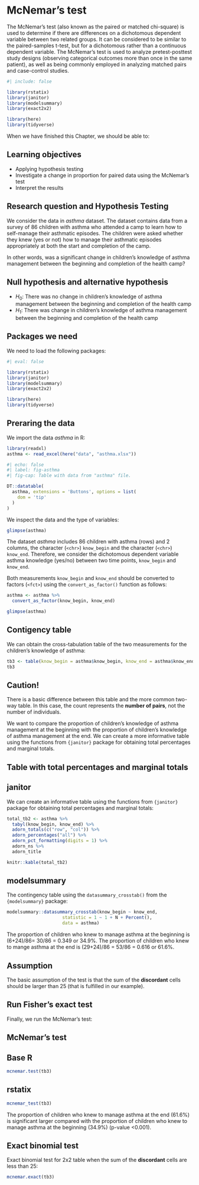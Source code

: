 # McNemar's test {#sec-mcnemar}

The McNemar's test (also known as the paired or matched chi-square) is used to determine if there are differences on a dichotomous dependent variable between two related groups. It can be considered to be similar to the paired-samples t-test, but for a dichotomous rather than a continuous dependent variable. The McNemar's test is used to analyze pretest-posttest study designs (observing categorical outcomes more than once in the same patient), as well as being commonly employed in analyzing matched pairs and case-control studies.


```r
#| include: false

library(rstatix)
library(janitor)
library(modelsummary)
library(exact2x2)

library(here)
library(tidyverse)
```


When we have finished this Chapter, we should be able to:

::: {.callout-caution icon="false"}
## Learning objectives

-   Applying hypothesis testing
-   Investigate a change in proportion for paired data using the McNemar's test
-   Interpret the results
:::


## Research question and Hypothesis Testing

We consider the data in *asthma* dataset. The dataset contains data from a survey of 86 children with asthma who attended a camp to learn how to self-manage their asthmatic episodes. The children were asked whether they knew (yes or not) how to manage their asthmatic episodes appropriately at both the start and completion of the camp. 

In other words, was a significant change in children's knowledge of asthma management between the beginning and completion of the health camp?


::: {.callout-note icon="false"}
## Null hypothesis and alternative hypothesis

-   $H_0$: There was no change in children’s knowledge of asthma management between the beginning and completion of the health camp
-   $H_1$: There was change in children’s knowledge of asthma management between the beginning and completion of the health camp
:::

## Packages we need

We need to load the following packages:

```r
#| eval: false

library(rstatix)
library(janitor)
library(modelsummary)
library(exact2x2)

library(here)
library(tidyverse)
```

## Preraring the data

We import the data *asthma* in R:

```r
library(readxl)
asthma <- read_excel(here("data", "asthma.xlsx"))
```


```r
#| echo: false
#| label: fig-asthma
#| fig-cap: Table with data from "asthma" file.

DT::datatable(
  asthma, extensions = 'Buttons', options = list(
    dom = 'tip'
  )
)

```


We inspect the data and the type of variables:

```r
glimpse(asthma)
```

The dataset *asthma* includes 86 children with asthma (rows) and 2 columns, the character (`<chr>`) `know_begin` and the character (`<chr>`) `know_end`. Therefore, we consider the dichotomous dependent variable asthma knowledge (yes/no) between two time points, `know_begin` and `know_end`.


Both measurements `know_begin` and `know_end` should be converted to factors (`<fct>`) using the `convert_as_factor()` function as follows:

```r
asthma <- asthma %>%
  convert_as_factor(know_begin, know_end)

glimpse(asthma)
```



## Contigency table


We can obtain the cross-tabulation table of the two measurements for the children’s knowledge of asthma:

```r
tb3 <- table(know_begin = asthma$know_begin, know_end = asthma$know_end)
tb3
```


::: {.callout-note icon="false"}
## Caution!

There is a basic difference between this table and the more common two-way table. In this case, the count represents the **number of pairs**, not the number of individuals.

:::


We want to compare the proportion of children’s knowledge of asthma management at the beginning with the proportion of children’s knowledge of asthma management at the end. We can create a more informative table using the functions from `{janitor}` package for obtaining total percentages and marginal totals.


::: {#exercise-joins .callout-tip}
## Table with total percentages and marginal totals

::: panel-tabset
## janitor
We can create an informative table using the functions from `{janitor}` package for obtaining total percentages and marginal totals:

```r
total_tb2 <- asthma %>%
  tabyl(know_begin, know_end) %>%
  adorn_totals(c("row", "col")) %>%
  adorn_percentages("all") %>%
  adorn_pct_formatting(digits = 1) %>%
  adorn_ns %>%
  adorn_title

knitr::kable(total_tb2) 
```

## modelsummary

The contingency table using the `datasummary_crosstab()` from the `{modelsummary}` package:

```r
modelsummary::datasummary_crosstab(know_begin ~ know_end, 
                     statistic = 1 ~ 1 + N + Percent(), 
                     data = asthma)
```

:::
:::


The proportion of children who knew to manage asthma at the beginning is (6+24)/86= 30/86 = 0.349 or 34.9\%. The proportion of children who knew to mange asthma at the end is (29+24)/86 = 53/86 = 0.616 or 61.6\%. 



::: {.callout-note icon="false"}
## Assumption

The basic assumption of the test is that the sum of the **discordant** cells should be larger than 25 (that is fulfilled in our example).

:::



## Run Fisher's exact test

Finally, we run the McNemar's test:

::: {#exercise-joins .callout-tip}
## McNemar's test

::: panel-tabset
## Base R

```r
mcnemar.test(tb3)
```

## rstatix

```r
mcnemar_test(tb3)
```

:::
:::

The proportion of children who knew to manage asthma at the end (61.6\%) is significant larger compared with the proportion of children who knew to manage asthma at the beginning (34.9\%) (p-value <0.001).




## Exact binomial test

Exact binomial test for 2x2 table when the sum of the **discordant** cells are less than 25:

```r
mcnemar.exact(tb3)
```
